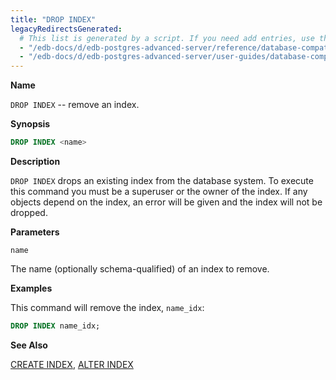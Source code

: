 ```yaml
---
title: "DROP INDEX"
legacyRedirectsGenerated:
  # This list is generated by a script. If you need add entries, use the `legacyRedirects` key.
  - "/edb-docs/d/edb-postgres-advanced-server/reference/database-compatibility-for-oracle-developers-reference-guide/9.6/Database_Compatibility_for_Oracle_Developers_Reference_Guide.1.062.html"
  - "/edb-docs/d/edb-postgres-advanced-server/user-guides/database-compatibility-for-oracle-developers-guide/9.5/Database_Compatibility_for_Oracle_Developers_Guide.1.090.html"
---
```


<div id="drop_index" class="registered_link"></div>

**Name**

`DROP INDEX` -- remove an index.

**Synopsis**

```sql
DROP INDEX <name>
```

**Description**

`DROP INDEX` drops an existing index from the database system. To execute this command you must be a superuser or the owner of the index. If any objects depend on the index, an error will be given and the index will not be dropped.

**Parameters**

`name`

 The name (optionally schema-qualified) of an index to remove.

**Examples**

This command will remove the index, `name_idx`:

```sql
DROP INDEX name_idx;
```

**See Also**

[CREATE INDEX](24_create_index/#create_index), [ALTER INDEX](03_alter_index/#alter_index)
